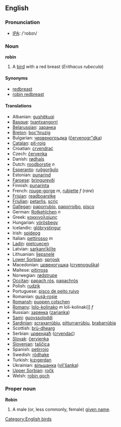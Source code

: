 ==English==
=== Pronunciation ===
*[[w:IPA|IPA]]: /'rɒbɪn/

=== Noun ===
'''robin'''

# A [[bird]] with a red breast (''Erithacus rubecula'')

==== Synonyms ====
*[[redbreast]]
*[[robin redbreast]]

==== Translations ====

*Albanian: [[gushëkuqi]]
*[[Basque]]: [[txantxangorri]]
*[[Belarussian]]: [[заранка]]
*[[Breton]]: [[boc'hruzig]]
*Bulgarian: [[червеногръдка]] ([[červenogr"dka]])
*[[Catalan]]: [[pit-roig]]
*Croatian: [[crvendrać]]
*Czech: [[červenka]]
*Danish: [[rødhals]]
*Dutch: [[roodborstje]] ''n''
*[[Esperanto]]: [[ruĝgorĝulo]]
*Estonian: [[punarind]]
*[[Faroese]]: [[bringureyði]]
*Finnish: [[punarinta]]
*French: [[rouge-gorge]] ''m'', [[rubiette]] ''f'' (''rare'')
*[[Frisian]]: [[readboarstke]]
*[[Friulian]]: [[petarňs]], [[scriç]]
*[[Gallegan]]: [[paporrubio]], [[paporroibo]], [[pisco]]
*German: [[Rotkehlchen]] ''n''
*Greek: [[κοκκινολαίμης]] '' ''
*Hungarian: [[vörösbegy]]
*Icelandic: [[glóbrystingur]]
*Irish: [[spideog]]
*Italian: [[pettirosso]] ''m''
*[[Ladin]]: [[pietcuecen]]
*Latvian: [[sarkanrīklīte]]
*Lithuanian: [[liepsnelė]]
*[[Lower Sorbian]]: [[sprjosk]]
*Macedonian: [[црвеногушка]] ([[crvenoguška]])
*Maltese: [[pitirross]]
*Norwegian: [[rødstrupe]]
*[[Occitan]]: [[papach rós]], [[papachrós]]
*Polish: [[rudzik]] '' ''
*Portuguese: [[pisco de peito ruivo]]
*Romanian: [[guşă-roşie]]
*[[Romansh]]: [[puppen cotschen]]
*[[Romany]]: [[lolo-kolinako]] ''m'' loli-kolinaki]] ''f''
*Russian: [[зарянка]] ([[zarjanka]]) '' ''
*[[Sami]]: [[guovssoloddi]]
*[[Sardinian]]: [[scraxarrùbiu]], [[pitturrarrùbiu]], [[brabarrùbia]]
*Scottish: [[brù-dhearg]]
*Serbian: [[црвендаћ]] ([[crvendać]])
*[[Slovak]]: [[červienka]]
*[[Slovenian]]: [[taščica]]
*Spanish: [[petirrojo]] '' ''
*Swedish: [[rödhake]]
*Turkish: [[kızıgerdan]]
*Ukrainian: [[вільшанка]] ([[vil'šanka]])
*[[Upper Sorbian]]: [[ročk]]
*Welsh: [[robin goch]]

===Proper noun===
'''Robin'''

#A male (or, less commonly, female) [[given name]].

[[Category:English birds]]
